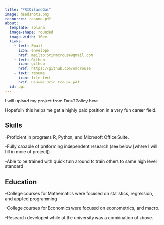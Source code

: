 ```yaml
---
title: "PRIOilandGas"
image: headshot1.png
resources: resume.pdf
about:
  template: solana
  image-shape: rounded
  image-width: 10em
  links: 
    - text: Email
      icon: envelope
      href: mailto:orinmcrouse@gmail.com
    - text: Github
      icon: github
      href: https://github.com/omcrouse
    - text: resume
      icon: file-text
      href: Resume Orin Crouse.pdf
  id: ppc
---
```


:::{ppc}

I will upload my project from Data2Policy here.

Hopefully this helps me get a highly paid position in a very fun career field.

## Skills
 
-Proficient in programs R, Python, and Microsoft Office Suite.

-Fully capable of preforming independent research (see below [where I will fill in more of project])

-Able to be trained with quick turn around to train others to same high level standard

## Education
-College courses for Mathematics were focused on statistics, regression, and applied programming

-College courses for Economics were focused on econometrics, and macro.

-Research developed while at the university was a combination of above.







:::
